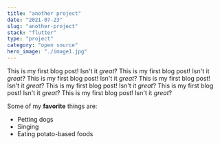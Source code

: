 ```yaml
---
title: "another project"
date: "2021-07-23"
slug: "another-project"
stack: "flutter"
type: "project"
category: "open source"
hero_image: "./image1.jpg"
---
```


This is my first blog post! Isn't it *great*? This is my first blog post! Isn't it *great*? This is my first blog post! Isn't it *great*? This is my first blog post! Isn't it *great*? This is my first blog post! Isn't it *great*? This is my first blog post! Isn't it *great*? This is my first blog post! Isn't it *great*? 

Some of my **favorite** things are:

* Petting dogs
* Singing
* Eating potato-based foods